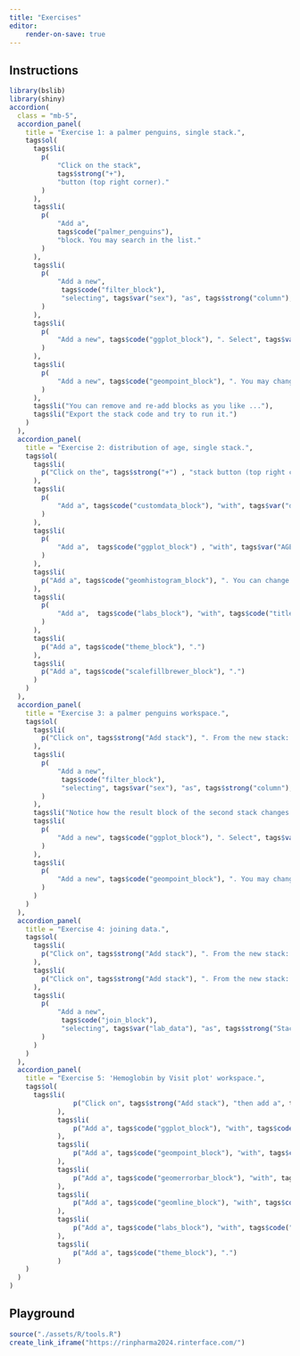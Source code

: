 ```yaml
---
title: "Exercises"
editor: 
    render-on-save: true
---
```


## Instructions

```r
library(bslib)
library(shiny)
accordion(
  class = "mb-5",
  accordion_panel(
    title = "Exercise 1: a palmer penguins, single stack.",
    tags$ol(
      tags$li(
        p(
            "Click on the stack",
            tags$strong("+"),
            "button (top right corner)."
        )
      ),
      tags$li(
        p(
            "Add a",
            tags$code("palmer_penguins"),
            "block. You may search in the list."
        )
      ),
      tags$li(
        p(
            "Add a new",
             tags$code("filter_block"),
             "selecting", tags$var("sex"), "as", tags$strong("column"), "and", tags$var("female"), "as", tags$strong("value"), ". Click on run."
        )
      ),
      tags$li(
        p(
            "Add a new", tags$code("ggplot_block"), ". Select", tags$var("x"), "and", tags$var("y") , "wizely."
        )
      ),
      tags$li(
        p(
            "Add a new", tags$code("geompoint_block"), ". You may change", tags$var("shape") , "and", tags$var("color"), "."
        )
      ),
      tags$li("You can remove and re-add blocks as you like ..."),
      tags$li("Export the stack code and try to run it.")
    )
  ),
  accordion_panel(
    title = "Exercise 2: distribution of age, single stack.",
    tags$ol(
      tags$li(
        p("Click on the", tags$strong("+") , "stack button (top right corner).")
      ),
      tags$li(
        p(
            "Add a", tags$code("customdata_block"), "with", tags$var("demo"), "as", tags$strong("selected"), "dataset."
        )
      ),
      tags$li(
        p(
            "Add a",  tags$code("ggplot_block") , "with", tags$var("AGE"), " as variable for the",  tags$var("x"), "axis."
        )
      ),
      tags$li(
        p("Add a", tags$code("geomhistogram_block"), ". You can change the parameters.")
      ),
      tags$li(
        p(
            "Add a",  tags$code("labs_block"), "with", tags$code("title = 'Distribution of Age'"), tags$code("x = 'Age (Years)'"), "and",  tags$code("y = 'Count'"), "as settings."
        )
      ),
      tags$li(
        p("Add a", tags$code("theme_block"), ".")
      ),
      tags$li(
        p("Add a", tags$code("scalefillbrewer_block"), ".")
      )
    )
  ),
  accordion_panel(
    title = "Exercise 3: a palmer penguins workspace.",
    tags$ol(
      tags$li(
        p("Click on", tags$strong("Add stack"), ". From the new stack: click on", tags$strong("+"), "to add a new", tags$code("result_block"), ".")
      ),
      tags$li(
        p(
            "Add a new",
             tags$code("filter_block"),
             "selecting", tags$var("sex"), "as", tags$strong("column"), "and", tags$var("female"), "as", tags$strong("value"), ". Click on run."
        )
      ),
      tags$li("Notice how the result block of the second stack changes."),
      tags$li(
        p(
            "Add a new", tags$code("ggplot_block"), ". Select", tags$var("x"), "and", tags$var("y") , "wizely."
        )
      ),
      tags$li(
        p(
            "Add a new", tags$code("geompoint_block"), ". You may change", tags$var("shape") , "and", tags$var("color"), "."
        )
      )
    )
  ),
  accordion_panel(
    title = "Exercise 4: joining data.",
    tags$ol(
      tags$li(
        p("Click on", tags$strong("Add stack"), ". From the new stack: click on", tags$strong("+"), "to add a new", tags$code("customdata_block"), " with", tags$var("lab") , " as selected data.")
      ),
      tags$li(
        p("Click on", tags$strong("Add stack"), ". From the new stack: click on", tags$strong("+"), "to add a new", tags$code("customdata_block"), " with", tags$var("demo") , " as selected data.")
      ),
      tags$li(
        p(
            "Add a new",
             tags$code("join_block"),
             "selecting", tags$var("lab_data"), "as", tags$strong("Stack"), "and", tags$var("inner"), "as", tags$strong("type"), "and", tags$var("c('STUDYID', 'USUBJID')"), "as", tags$strong("by"), ". Click on run."
        )
      )
    )
  ),
  accordion_panel(
    title = "Exercise 5: 'Hemoglobin by Visit plot' workspace.",
    tags$ol(
      tags$li(
                p("Click on", tags$strong("Add stack"), "then add a", tags$code("result_block"), "selecting the 'hb_data' stack.")
            ),
            tags$li(
                p("Add a", tags$code("ggplot_block"), "with", tags$code("x = 'VISIT"), "and", tags$code("y = 'Mean"), "as aesthetics.")
            ),
            tags$li(
                p("Add a", tags$code("geompoint_block"), "with", tags$code("func = c('color', 'shape')"), "and", tags$var("ACTARM"), "as variable for each aesthetic.")
            ),
            tags$li(
                p("Add a", tags$code("geomerrorbar_block"), "with", tags$code("ymin = ymin"), tags$code("ymax = ymax"), "and", tags$code("color = ACTARM"), ".")
            ),
            tags$li(
                p("Add a", tags$code("geomline_block"), "with", tags$code("group = ACTARM"), "and", tags$code("color = ACTARM"), ".")
            ),
            tags$li(
                p("Add a", tags$code("labs_block"), "with", tags$code("title = 'Mean and SD of Hemoglobin by Visit'"), tags$code("x = 'Visit Label'"), "and", tags$code("y = 'Hemoglobin (g/dL)'"), ".")
            ),
            tags$li(
                p("Add a", tags$code("theme_block"), ".")
            )
    )
  )
)
```

## Playground

:::{.column-screen-inset}
```r
source("./assets/R/tools.R")
create_link_iframe("https://rinpharma2024.rinterface.com/")
```
:::
